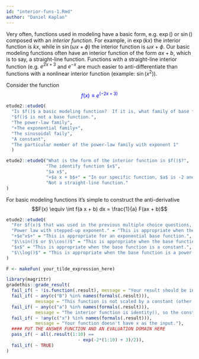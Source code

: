 ```yaml
---
id: "interior-funs-1.Rmd"
author: "Daniel Kaplan"
---
```


Very often, functions used in modeling have a basic form, e.g. $\exp()$ or $\sin()$ composed with an *interior function*. For example, in $\exp(kx)$ the interior function is $k x$, while in $\sin(\omega x + \phi)$ the interior function is $\omega x + \phi$. Our basic modeling functions often have an interior function of the form $ax + b$, which is to say, a straight-line function. Functions with a straight-line interior function (e.g. $e^{2x+3}$ and $e^{-x}$ are much easier to anti-differentiate than functions with a nonlinear interior function (example: $\sin(x^2)$). 


Consider the function <div style="color: blue; font-size=40px;">$$f(x) \equiv e^{(-2x + 3)}$$</div>

```r
etude2::etudeQ(
  "Is $f()$ a basic modeling function?  If it is, what family of base functions does $f(x)$ belong to?",
  "$f()$ is not a base function.",
  "The power-law family",
  "+The exponential family+",
  "The sinusoidal faily",
  "A constant",
  "The particular member of the power-law family with exponent 1"
  )
```

```r
etude2::etudeQ("What is the form of the interior function in $f()$?",
               "The identify function $x$",
               "$a x$",
               "+$a x + b$+" = "In our specific function, $a$ is -2 and $b$ is 3.", 
               "Not a straight-line function."
)
```

For basic modeling functions it's simple to construct the anti-derivative $$F(x) \equiv \int f(a x + b) dx = \frac{1}{a} F(ax + b)$$

```r
etude2::etudeQ(
  "For $f(x)$ that was used in the previous multiple choice questions, what family does $F()$ belong to?",
  "Power law with stepped-up exponent." = "This is appropriate when the base function is an exponential.",
  "+$e^x$+" = "This is appropriate for an exponential base function.",
  "$\\sin()$ or $\\cos()$" = "This is appropriate when the base function is a $\\cos()$ or $\\sin()$, repectively.",
  "$x$" = "This is appropriate when the base function is a constant.", 
  "$\\log()$" = "This is appropriate when the base function is a power-law with exponent 1, e.g. $1/x$ or $1/(ax + b)$."
)
```


```r
F <- makeFun( your_tilde_expression_here)
```

```r
library(magrittr)
gradethis::grade_result(
  fail_if( ~ !is.function(.result), message = "Your result should be in the form of a function."),
  fail_if( ~ any(c("B") %in% names(formals(.result))),
           message = "This function is not scaled by a constant (other than 1). So B is irrelevant."),
  fail_if( ~ any(c("a") %in% names(formals(.result))),
           message = "The interior function is identity(), so the constants a and b are irrelevant."),
  fail_if( ~ !any(c("x") %in% names(formals(.result))),
           message = "Your function doesn't have x as the input."),
  #### PUT THE ANSWER FUNCTION AND AN EVALUATION DOMAIN HERE
  pass_if( ~ all(.result(1:10) ==
                           - exp(-2*(1:10) + 3)/2)),
  fail_if( ~ TRUE)
)  
```


